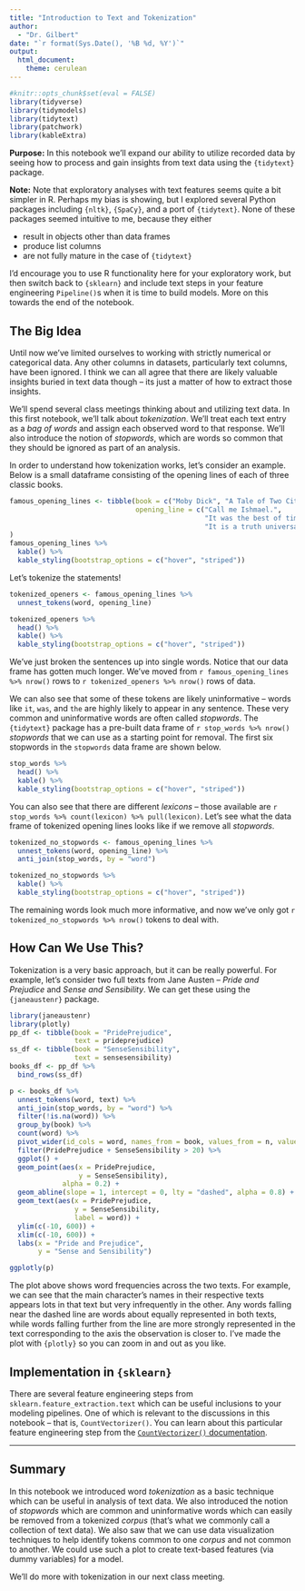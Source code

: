 ```yaml
---
title: "Introduction to Text and Tokenization"
author: 
  - "Dr. Gilbert"
date: "`r format(Sys.Date(), '%B %d, %Y')`"
output: 
  html_document:
    theme: cerulean
---
```


```r
#knitr::opts_chunk$set(eval = FALSE)
library(tidyverse)
library(tidymodels)
library(tidytext)
library(patchwork)
library(kableExtra)
```

**Purpose:** In this notebook we'll expand our ability to utilize recorded data by seeing how to process and gain insights from text data using the `{tidytext}` package. 

**Note:** Note that exploratory analyses with text features seems quite a bit simpler in R. Perhaps my bias is showing, but I explored several Python packages including `{nltk}`, `{SpaCy}`, and a port of `{tidytext}`. None of these packages seemed intuitive to me, because they either

  + result in objects other than data frames
  + produce list columns
  + are not fully mature in the case of `{tidytext}`
  
I'd encourage you to use R functionality here for your exploratory work, but then switch back to `{sklearn}` and include text steps in your feature engineering `Pipeline()`s when it is time to build models. More on this towards the end of the notebook.

## The Big Idea

Until now we've limited ourselves to working with strictly numerical or categorical data. Any other columns in datasets, particularly text columns, have been ignored. I think we can all agree that there are likely valuable insights buried in text data though -- its just a matter of how to extract those insights.

We'll spend several class meetings thinking about and utilizing text data. In this first notebook, we'll talk about *tokenization*. We'll treat each text entry as a *bag of words* and assign each observed word to that response. We'll also introduce the notion of *stopwords*, which are words so common that they should be ignored as part of an analysis.

In order to understand how tokenization works, let's consider an example. Below is a small dataframe consisting of the opening lines of each of three classic books. 

```r
famous_opening_lines <- tibble(book = c("Moby Dick", "A Tale of Two Cities", "Pride and Prejudice"),
                               opening_line = c("Call me Ishmael.",
                                                "It was the best of times, it was the worst of times, it was the age of wisdom, it was the age of foolishness, it was the epoch of belief, it was the epoch of incredulity, it was the season of Light, it was the season of Darkness, it was the spring of hope, it was the winter of despair.",
                                                "It is a truth universally acknowledged, that a single man in possession of a good fortune, must be in want of a wife.")
)
famous_opening_lines %>%
  kable() %>%
  kable_styling(bootstrap_options = c("hover", "striped"))
```

Let's tokenize the statements!

```r
tokenized_openers <- famous_opening_lines %>%
  unnest_tokens(word, opening_line) 

tokenized_openers %>%
  head() %>%
  kable() %>%
  kable_styling(bootstrap_options = c("hover", "striped"))
```

We've just broken the sentences up into single words. Notice that our data frame has gotten much longer. We've moved from `r famous_opening_lines %>% nrow()` rows to `r tokenized_openers %>% nrow()` rows of data. 

We can also see that some of these tokens are likely uninformative -- words like `it`, `was`, and `the` are highly likely to appear in any sentence. These very common and uninformative words are often called *stopwords*. The `{tidytext}` package has a pre-built data frame of `r stop_words %>% nrow()` *stopwords* that we can use as a starting point for removal. The first six stopwords in the `stopwords` data frame are shown below.

```r
stop_words %>%
  head() %>%
  kable() %>%
  kable_styling(bootstrap_options = c("hover", "striped"))
```

You can also see that there are different *lexicons* -- those available are `r stop_words %>% count(lexicon) %>% pull(lexicon)`. Let's see what the data frame of tokenized opening lines looks like if we remove all *stopwords*.

```r
tokenized_no_stopwords <- famous_opening_lines %>%
  unnest_tokens(word, opening_line) %>%
  anti_join(stop_words, by = "word")

tokenized_no_stopwords %>%
  kable() %>%
  kable_styling(bootstrap_options = c("hover", "striped"))
```

The remaining words look much more informative, and now we've only got `r tokenized_no_stopwords %>% nrow()` tokens to deal with.

## How Can We Use This?

Tokenization is a very basic approach, but it can be really powerful. For example, let's consider two full texts from Jane Austen -- *Pride and Prejudice* and *Sense and Sensibility*. We can get these using the `{janeaustenr}` package.

```r
library(janeaustenr)
library(plotly)
pp_df <- tibble(book = "PridePrejudice",
                text = prideprejudice)
ss_df <- tibble(book = "SenseSensibility",
                text = sensesensibility)
books_df <- pp_df %>% 
  bind_rows(ss_df)

p <- books_df %>%
  unnest_tokens(word, text) %>%
  anti_join(stop_words, by = "word") %>%
  filter(!is.na(word)) %>%
  group_by(book) %>%
  count(word) %>%
  pivot_wider(id_cols = word, names_from = book, values_from = n, values_fill = 0) %>%
  filter(PridePrejudice + SenseSensibility > 20) %>%
  ggplot() + 
  geom_point(aes(x = PridePrejudice,
                 y = SenseSensibility),
             alpha = 0.2) +
  geom_abline(slope = 1, intercept = 0, lty = "dashed", alpha = 0.8) +
  geom_text(aes(x = PridePrejudice,
                y = SenseSensibility,
                label = word)) +
  ylim(c(-10, 600)) + 
  xlim(c(-10, 600)) +
  labs(x = "Pride and Prejudice",
       y = "Sense and Sensibility")

ggplotly(p)
```

The plot above shows word frequencies across the two texts. For example, we can see that the main character's names in their respective texts appears lots in that text but very infrequently in the other. Any words falling near the dashed line are words about equally represented in both texts, while words falling further from the line are more strongly represented in the text corresponding to the axis the observation is closer to. I've made the plot with `{plotly}` so you can zoom in and out as you like.

## Implementation in `{sklearn}`

There are several feature engineering steps from `sklearn.feature_extraction.text` which can be useful inclusions to your modeling pipelines. One of which is relevant to the discussions in this notebook -- that is, `CountVectorizer()`. You can learn about this particular feature engineering step from the [`CountVectorizer()` documentation](https://scikit-learn.org/stable/modules/generated/sklearn.feature_extraction.text.CountVectorizer.html).

***

## Summary

In this notebook we introduced word *tokenization* as a basic technique which can be useful in analysis of text data. We also introduced the notion of *stopwords* which are common and uninformative words which can easily be removed from a tokenized *corpus* (that's what we commonly call a collection of text data). We also saw that we can use data visualization techniques to help identify tokens common to one *corpus* and not common to another. We could use such a plot to create text-based features (via dummy variables) for a model.

We'll do more with tokenization in our next class meeting.